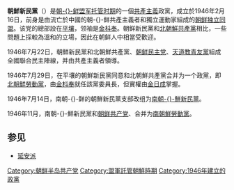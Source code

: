 {{unreferenced|time=2015-01-02T01:34:53+00:00}}
{{otheruse|新民党}}
{{Use dmy dates|date=August 2015}}
{{Infobox political party
| colorcode = #FF0000
| name = 朝鮮新民黨
| native_name = <small>{{nobold|{{lang|ko|조선신민당}}}}{{ko}}</small><br><small>{{nobold|{{lang|ko|朝鮮新民黨}}}}{{ko}}</small>
| logo = 
| leader1_title = 黨首
| leader1_name = [[金在鳳|金在鳳]] <br> [[姜達永|姜達永]] <br> [[朴憲永|朴憲永]]
| founded = {{Start date|df=yes|1946|2|16}}
| dissolved = {{End date|df=yes|1946|11|23}}
| ideology = [[共產主義|共產主義]]<br>[[馬克思列寧主義|馬克思列寧主義]]
| position = [[極左翼|極左翼]]
| international = [[共產黨和工人黨情報局|共產黨和工人黨情報局]]
| website = 
| country = 北韓
}}
{{共产党}}
'''朝鮮新民黨'''（{{kor|k=조선신민당|hj= 朝鮮新民黨|rm=Chosŏn Sin-Mindang}}）是[[朝鲜_(称谓)|朝-{}-鲜]][[盟军托管朝鲜时期|盟军托管时期]]的一個[[共產主義|共產主義]]政黨，成立於1946年2月16日，前身是由流亡於中國的朝-{}-鲜共產主義者和獨立運動家組成的[[朝鲜独立同盟|朝鲜独立同盟]]。该党的總部設在[[平壤|平壤]]，领袖是[[金枓奉|金枓奉]]。朝鲜新民黨和[[北朝鮮共產黨|北朝鮮共產黨]]相比，一些問題上採較為溫和的立場，因此在朝鲜人中相當受歡迎。

1946年7月22日，朝鮮新民黨和北朝鮮共產黨、[[朝鮮社會民主黨|朝鲜民主党]]、[[天道教青友黨|天道教青友黨]]組成全國聯合民主陣線，并由共產主義者領導。

1946年7月29日，在平壤的朝鮮新民黨同意和北朝鮮共產黨合并为一个政黨，即[[北朝鮮勞動黨|北朝鮮勞動黨]]，由[[金枓奉|金枓奉]]就任該黨委員長，但實權由[[金日成|金日成]]掌握。

1946年7月14日，南朝-{}-鲜的朝鮮新民黨支部改组为[[南朝鲜新民党|南朝-{}-鮮新民黨]]。

1946年11月，南朝-{}-鮮新民黨和[[朝鲜共产党|朝鲜共产党]]、{{link-ko|朝鲜人民党|조선인민당}}合并为[[南朝鮮勞動黨|南朝鮮勞動黨]]。

==参见==
*[[延安派|延安派]]
[[Category:朝鲜半岛共产党|Category:朝鲜半岛共产党]]
[[Category:盟軍託管朝鮮時期|Category:盟軍託管朝鮮時期]]
[[Category:1946年建立的政黨|Category:1946年建立的政黨]]
